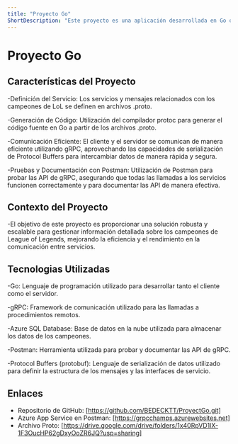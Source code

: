 ```yaml
---
title: "Proyecto Go"
ShortDescription: "Este proyecto es una aplicación desarrollada en Go que utiliza gRPC para gestionar y comunicar datos sobre los campeones de League of Legends. gRPC es un framework de comunicación eficiente que permite realizar llamadas a procedimientos remotos (RPC) utilizando Protocol Buffers (protobuf) para la serialización de datos."
---
```


# Proyecto Go

## Características del Proyecto
-Definición del Servicio: Los servicios y mensajes relacionados con los campeones de LoL se definen en archivos .proto.

-Generación de Código: Utilización del compilador protoc para generar el código fuente en Go a partir de los archivos .proto.

-Comunicación Eficiente: El cliente y el servidor se comunican de manera eficiente utilizando gRPC, aprovechando las capacidades de serialización de Protocol Buffers para intercambiar datos de manera rápida y segura.

-Pruebas y Documentación con Postman: Utilización de Postman para probar las API de gRPC, asegurando que todas las llamadas a los servicios funcionen correctamente y para documentar las API de manera efectiva.


## Contexto del Proyecto
-El objetivo de este proyecto es proporcionar una solución robusta y escalable para gestionar información detallada sobre los campeones de League of Legends, 
mejorando la eficiencia y el rendimiento en la comunicación entre servicios.

## Tecnologias Utilizadas 

-Go: Lenguaje de programación utilizado para desarrollar tanto el cliente como el servidor.

-gRPC: Framework de comunicación utilizado para las llamadas a procedimientos remotos.

-Azure SQL Database: Base de datos en la nube utilizada para almacenar los datos de los campeones.

-Postman: Herramienta utilizada para probar y documentar las API de gRPC.

-Protocol Buffers (protobuf): Lenguaje de serialización de datos utilizado para definir la estructura de los mensajes y las interfaces de servicio.


## Enlaces
- Repositorio de GitHub: [https://github.com/BEDECKTT/ProyectGo.git] 
- Azure App Service en Postman: [https://grpcchamps.azurewebsites.net]
- Archivo Proto: [https://drive.google.com/drive/folders/1x40RpVD1lX-1F3OucHP62gDxyOoZR6JQ?usp=sharing]
